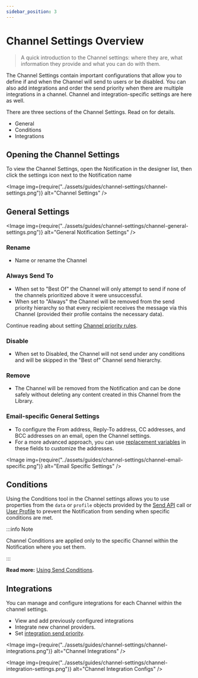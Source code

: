 ```yaml
---
sidebar_position: 3
---
```



# Channel Settings Overview

> A quick introduction to the Channel settings: where they are, what information they provide and what you can do with them.

The Channel Settings contain important configurations that allow you to define if and when the Channel will send to users or be disabled. You can also add integrations and order the send priority when there are multiple integrations in a channel. Channel and integration-specific settings are here as well. 

 There are three sections of the Channel Settings. Read on for details.

- General
- Conditions
- Integrations

## Opening the Channel Settings

To view the Channel Settings, open the Notification in the designer list, then click the settings icon next to the Notification name

<Image
  img={require("../assets/guides/channel-settings/channel-settings.png")}
  alt="Channel Settings"
/>

## General Settings

<Image
  img={require("../assets/guides/channel-settings/channel-general-settings.png")}
  alt="General Notification Settings"
/>

### Rename

- Name or rename the Channel

### Always Send To

- When set to "Best Of" the Channel will only attempt to send if none of the channels prioritized above it were unsuccessful. 
- When set to "Always" the Channel will be removed from the send priority hierarchy so that every recipient receives the message via this Channel (provided their profile contains the necessary data).

Continue reading about setting [Channel priority rules](channel-priority.mdx).

### Disable

- When set to Disabled, the Channel will not send under any conditions and will be skipped in the "Best of" Channel send hierarchy.

### Remove

- The Channel will be removed from the Notification and can be done safely without deleting any content created in this Channel from the Library.

### Email-specific General Settings

- To configure the From address, Reply-To address, CC addresses, and BCC addresses on an email, open the Channel settings.
- For a more advanced approach, you can use [replacement variables](https://help.courier.com/en/articles/4260757-using-variables-to-insert-data-into-a-notification) in these fields to customize the addresses.
<!-- Link follow-up doc -->
<Image
  img={require("../assets/guides/channel-settings/channel-email-specific.png")}
  alt="Email Specific Settings"
/>

## Conditions

Using the Conditions tool in the Channel settings allows you to use properties from the `data` or `profile` objects provided by the [Send API](../reference/send/intro.mdx) call or [User Profile](../reference/profiles/intro.mdx) to prevent the Notification from sending when specific conditions are met.

:::info Note

Channel Conditions are applied only to the specific Channel within the Notification where you set them.

:::

**Read more:** [Using Send Conditions](https://help.courier.com/en/articles/4323960-using-send-conditions).
<!-- Link follow-up doc -->

## Integrations

You can manage and configure integrations for each Channel within the channel settings.

- View and add previously configured integrations
- Integrate new channel providers. 
- Set [integration send priority](channel-priority.mdx).

<Image
  img={require("../assets/guides/channel-settings/channel-integrations.png")}
  alt="Channel Integrations"
/>

<Image
  img={require("../assets/guides/channel-settings/channel-integration-settings.png")}
  alt="Channel Integration Configs"
/>